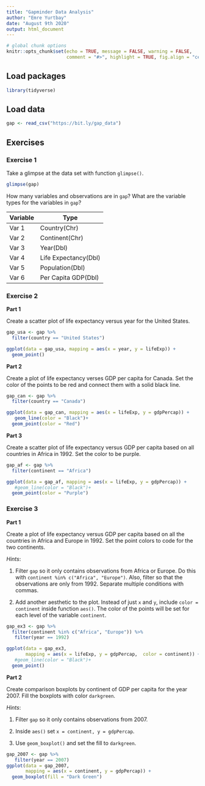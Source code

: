 ```yaml
---
title: "Gapminder Data Analysis"
author: "Emre Yurtbay"
date: "August 9th 2020"
output: html_document
---
```


```r
# global chunk options
knitr::opts_chunk$set(echo = TRUE, message = FALSE, warning = FALSE,
                      comment = "#>", highlight = TRUE, fig.align = "center")
```

## Load packages

```r
library(tidyverse)
```

## Load data

```r
gap <- read_csv("https://bit.ly/gap_data")
```

## Exercises

### Exercise 1

Take a glimpse at the data set with function `glimpse()`.

```r
glimpse(gap)
```

How many variables and observations are in `gap`? What are the variable types
for the variables in `gap`?

Variable | Type
---------|----------
Var 1    |Country(Chr)
Var 2    |Continent(Chr)
Var 3    |Year(Dbl)
Var 4    |Life Expectancy(Dbl)
Var 5    |Population(Dbl)
Var 6    |Per Capita GDP(Dbl)

### Exercise 2

**Part 1**

Create a scatter plot of life expectancy versus year for the United States.

```r
gap_usa <- gap %>% 
  filter(country == "United States")

ggplot(data = gap_usa, mapping = aes(x = year, y = lifeExp)) +
  geom_point()
```

**Part 2**

Create a plot of life expectancy verses GDP per capita for Canada. Set the
color of the points to be red and connect them with a solid black line.

```r
gap_can <- gap %>% 
  filter(country == "Canada")

ggplot(data = gap_can, mapping = aes(x = lifeExp, y = gdpPercap)) +
   geom_line(color = "Black")+
  geom_point(color = "Red")
```

**Part 3**

Create a scatter plot of life expectancy versus GDP per capita based on all 
countries in Africa in 1992. Set the color to be purple.

```r
gap_af <- gap %>% 
  filter(continent == "Africa")

ggplot(data = gap_af, mapping = aes(x = lifeExp, y = gdpPercap)) +
   #geom_line(color = "Black")+
  geom_point(color = "Purple")
```

### Exercise 3

**Part 1**

Create a plot of life expectancy versus GDP per capita based on all the
countries in Africa and Europe in 1992. Set the point colors to code for the
two continents.

*Hints*:

1. Filter `gap` so it only contains observations from Africa or Europe.
   Do this with `continent %in% c("Africa", "Europe")`. Also, filter so that
   the observations are only from 1992. Separate multiple conditions with
   commas.
   
2. Add another aesthetic to the plot. Instead of just `x` and `y`, include
   `color = continent` inside function `aes()`. The color of the points will
   be set for each level of the variable `continent`.

```r
gap_ex3 <- gap %>% 
  filter(continent %in% c("Africa", "Europe")) %>%
   filter(year == 1992)

ggplot(data = gap_ex3, 
       mapping = aes(x = lifeExp, y = gdpPercap,  color = continent)) +
   #geom_line(color = "Black")+
  geom_point()
```

**Part 2**

Create comparison boxplots by continent of GDP per capita for the year 2007.
Fill the boxplots with color `darkgreen`.

*Hints*:

1. Filter `gap` so it only contains observations from 2007.

2. Inside `aes()` set `x = continent, y = gdpPercap`.

3. Use `geom_boxplot()` and set the fill to `darkgreen`.

```r
gap_2007 <- gap %>% 
   filter(year == 2007)
ggplot(data = gap_2007, 
       mapping = aes(x = continent, y = gdpPercap)) +
  geom_boxplot(fill = "Dark Green")
```
